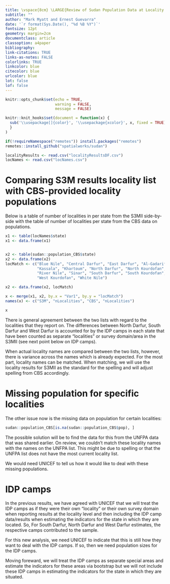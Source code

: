 ```yaml
---
title: \vspace{8cm} \LARGE{Review of Sudan Population Data at Locality Level}
subtitle: ""
author: "Mark Myatt and Ernest Guevarra"
date: '`r format(Sys.Date(), "%d %B %Y")`'
fontsize: 12pt
geometry: margin=2cm
documentclass: article
classoption: a4paper
bibliography: 
link-citations: TRUE
links-as-notes: FALSE
colorlinks: TRUE
linkcolor: blue
citecolor: blue
urlcolor: blue
lot: false
lof: false
---
```


```r
knitr::opts_chunk$set(echo = TRUE,
                      warning = FALSE,
                      message = FALSE)

knitr::knit_hooks$set(document = function(x) {
  sub('\\usepackage[]{color}', '\\usepackage{xcolor}', x, fixed = TRUE)
  }
)

if(!requireNamespace("remotes")) install.packages("remotes")
remotes::install_github("spatialworks/sudan")

localityResults <- read.csv("localityResultsDF.csv")
locNames <- read.csv("locNames.csv")
```

\newpage

# Comparing S3M results locality list with CBS-provided locality populations

Below is a table of number of localities in per state from the S3MII side-by-side with the table of number of localities per state from the CBS data on populations.

```r
x1 <- table(locNames$state)
x1 <- data.frame(x1)


x2 <- table(sudan::population_CBS$state)
x2 <- data.frame(x2)
locMatch <- c("Blue Nile", "Central Darfur", "East Darfur", "Al-Gadarif", "Al-Gazeera",
              "Kassala", "Khartoum", "North Darfur", "North Kourdofan", "Northern", "Red Sea",
              "River Nile", "Sinar", "South Darfur", "South Kourdofan", "West Darfur",
              "West Kourdofan", "White Nile")

x2 <- data.frame(x2, locMatch)

x <- merge(x1, x2, by.x = "Var1", by.y = "locMatch")
names(x) <- c("S3M", "nLocalities", "CBS", "nLocalities")

x
```

There is general agreement between the two lists with regard to the localities that they report on. The differences between North Darfur, South Darfur and West Darfur is accounted for by the IDP camps in each state that have been counted as separate "localities" or survey domain/area in the S3MII (see next point below on IDP camps).

When actual locality names are compared between the two lists, however, there is variance across the names which is already expected. For the most part, locality names can be matched. When matching, we will use the locality results for S3MII as the standard for the spelling and will adjust spelling from CBS accordingly.

\newpage

# Missing population for specific localities

The other issue now is the missing data on population for certain localities:

```r
sudan::population_CBS[is.na(sudan::population_CBS$pop), ]
```

The possible solution will be to find the data for this from the UNFPA data that was shared earlier. On review, we couldn't match these locality names with the names on the UNFPA list. This might be due to spelling or that the UNFPA list does not have the most current locality list.

We would need UNICEF to tell us how it would like to deal with these missing populations.

# IDP camps

In the previous results, we have agreed with UNICEF that we will treat the IDP camps as if they were their own "locality" or their own survey domain when reporting results at the locality level and then including the IDP camp data/results when estimating the indicators for the state in which they are located. So, For South Darfur, North Darfur and West Darfur estimates, the respective camps contributed to the sample.

For this new analysis, we need UNICEF to indicate that this is still how they want to deal with the IDP camps. If so, then we need population sizes for the IDP camps. 

Moving foreward, we will treat the IDP camps as separate special areas and estimate the indicators for these areas via bootstrap but we will not include these IDP camps in estimating the indicators for the state in which they are situated.


